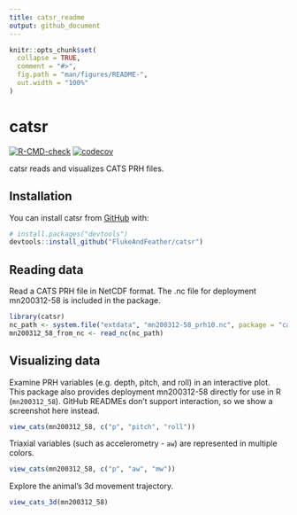```yaml
---
title: catsr_readme
output: github_document
---
```


<!-- README.md is generated from README.Rmd. Please edit that file -->

```r
knitr::opts_chunk$set(
  collapse = TRUE,
  comment = "#>",
  fig.path = "man/figures/README-",
  out.width = "100%"
)
```

# catsr

<!-- badges: start -->
[![R-CMD-check](https://github.com/FlukeAndFeather/catsr/workflows/R-CMD-check/badge.svg)](https://github.com/FlukeAndFeather/catsr/actions)
[![codecov](https://codecov.io/gh/FlukeAndFeather/catsr/branch/master/graph/badge.svg?token=006B4PEFI0)](https://codecov.io/gh/FlukeAndFeather/catsr)
<!-- badges: end -->

catsr reads and visualizes CATS PRH files.

## Installation

You can install catsr from [GitHub](https://github.com/) with:

``` r
# install.packages("devtools")
devtools::install_github("FlukeAndFeather/catsr")
```

## Reading data

Read a CATS PRH file in NetCDF format. The .nc file for deployment mn200312-58 is included in the package.

```r
library(catsr)
nc_path <- system.file("extdata", "mn200312-58_prh10.nc", package = "catsr")
mn200312_58_from_nc <- read_nc(nc_path)
```

## Visualizing data

Examine PRH variables (e.g. depth, pitch, and roll) in an interactive plot. This package also provides deployment mn200312-58 directly for use in R (`mn200312_58`). GitHub READMEs don't support interaction, so we show a screenshot here instead.

```r
view_cats(mn200312_58, c("p", "pitch", "roll"))
```

Triaxial variables (such as accelerometry - `aw`) are represented in multiple colors.

```r
view_cats(mn200312_58, c("p", "aw", "mw"))
```

Explore the animal's 3d movement trajectory.

```r
view_cats_3d(mn200312_58)
```
